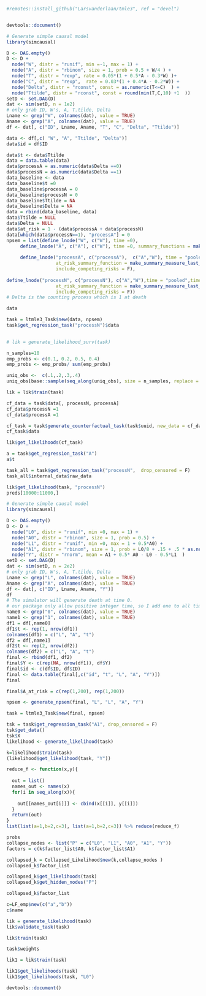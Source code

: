 
```r
#remotes::install_github("Larsvanderlaan/tmle3", ref = "devel")


devtools::document()
```

```r


# Generate simple causal model
library(simcausal)

D <- DAG.empty()
D <- D +
  node("W", distr = "runif", min =-1, max = 1) +
  node("A", distr = "rbinom", size = 1, prob = 0.5 + W/4 ) +
  node("T", distr = "rexp", rate = 0.05*(1 + 0.5*A - 0.3*W) )+
  node("C", distr = "rexp",  rate = 0.03*(1 + 0.4*A - 0.2*W)) +
  node("Delta", distr = "rconst", const = as.numeric(T<=C)  ) +
  node("Ttilde", distr = "rconst", const = round(min(T,C,10) +1  ))
setD <- set.DAG(D)
dat <- sim(setD, n = 1e2)
# only grab ID, W's, A, T.tilde, Delta
Lname <- grep("W", colnames(dat), value = TRUE)
Aname <- grep("A", colnames(dat), value = TRUE)
df <- dat[, c("ID", Lname, Aname, "T", "C", "Delta", "Ttilde")]

data <- df[,c( "W", "A", "Ttilde", "Delta")]
data$id = df$ID

data$t <- data$Ttilde 
data = data.table(data)
data$processA = as.numeric(data$Delta ==0)
data$processN = as.numeric(data$Delta ==1)
data_baseline <- data
data_baseline$t =0
data_baseline$processA = 0
data_baseline$processN = 0
data_baseline$Ttilde = NA
data_baseline$Delta = NA
data = rbind(data_baseline, data)
data$Ttilde = NULL
data$Delta = NULL
data$at_risk = 1 - (data$processA + data$processN)
data[which(data$processN==1), "processA"] = 0
npsem = list(define_lnode("W", c("W"), time =0), 
     define_lnode("A", c("A"), c("W"), time =0, summary_functions = make_summary_measure_baseline(c("W"))),
     
     define_lnode("processA", c("processA"),  c("A","W"), time = "pooled",times_to_pool = seq(1,max(data$t)), summary_functions = make_summary_measure_baseline(c("A", "W")),
                  at_risk_summary_function = make_summary_measure_last_value("at_risk", strict_past  = T), node_type = "counting_process",
                  include_competing_risks = F),
     
define_lnode("processN", c("processN"), c("A","W"),time = "pooled",times_to_pool = seq(1,max(data$t)), summary_functions = make_summary_measure_baseline(c("A", "W")),
                  at_risk_summary_function = make_summary_measure_last_value("at_risk", strict_past = T), node_type = "counting_process",
                  include_competing_risks = F))
# Delta is the counting process which is 1 at death
```


```r

data
```



```r
task = ltmle3_Task$new(data, npsem)
task$get_regression_task("processN")$data

 
# lik = generate_likelihood_surv(task)

```


```r
n_samples=10
emp_probs <- c(0.1, 0.2, 0.5, 0.4)
emp_probs <- emp_probs/ sum(emp_probs)

uniq_obs <-  c(.1,.2,.3,.4)
uniq_obs[base::sample(seq_along(uniq_obs), size = n_samples, replace = T, prob = uniq_obs)]

```


```r
lik = lik$train(task)
```

```r
cf_data = task$data[, processN, processA]
cf_data$processN =1
cf_data$processA =1

cf_task = task$generate_counterfactual_task(task$uuid, new_data = cf_data, T)
cf_task$data

```


```r
lik$get_likelihoods(cf_task)

```

```r
a = task$get_regression_task("A")
a$t
```

```r
task_all = task$get_regression_task("processN",  drop_censored = F)
task_all$internal_data$raw_data

```

```r
lik$get_likelihood(task, "processN")
preds[10000:11000,]

```


```r

# Generate simple causal model
library(simcausal)

D <- DAG.empty()
D <- D +
  node("L0", distr = "runif", min =0, max = 1) +
  node("A0", distr = "rbinom", size = 1, prob = 0.5) +
  node("L1", distr = "runif", min =0, max = 1 + 0.5*A0) +
  node("A1", distr = "rbinom", size = 1, prob = L0/8 + .15 + .5 * as.numeric(A0 > .75)) +
  node("Y", distr = "rnorm", mean = A1 + 0.5* A0 - L0 - 0.5*L1  )
setD <- set.DAG(D)
dat <- sim(setD, n = 2e2)
# only grab ID, W's, A, T.tilde, Delta
Lname <- grep("L", colnames(dat), value = TRUE)
Aname <- grep("A", colnames(dat), value = TRUE)
df <- dat[, c("ID", Lname, Aname, "Y")]
df
# The simulator will generate death at time 0.
# our package only allow positive integer time, so I add one to all times
name0 <- grep("0", colnames(dat), value = TRUE)
name1 <- grep("1", colnames(dat), value = TRUE)
df1 = df[,name0]
df1$t <- rep(1, nrow(df1))
colnames(df1) = c("L", "A", "t")
df2 = df[,name1]
df2$t <- rep(2, nrow(df2))
colnames(df2) = c("L", "A", "t")
final <- rbind(df1, df2)
final$Y <- c(rep(NA, nrow(df1)), df$Y)
final$id <- c(df$ID, df$ID)
final <- data.table(final[,c("id", "t", "L", "A", "Y")])
final
```





```r
final$A_at_risk = c(rep(1,200), rep(1,200))

npsem <- generate_npsem(final, "L", "L", "A", "Y")

task = ltmle3_Task$new(final, npsem)

tsk = task$get_regression_task("A1", drop_censored = F)
tsk$get_data()
tsk$X
likelihood <- generate_likelihood(task)

```





```r
k=likelihood$train(task)
(likelihood$get_likelihood(task, "Y"))

```


```r
reduce_f <- function(x,y){
 
  out = list()
  names_out <- names(x)
  for(i in seq_along(x)){
   
    out[[names_out[i]]] <- cbind(x[[i]], y[[i]])
  }
  return(out)
}
list(list(a=1,b=2,c=3), list(a=1,b=2,c=3)) %>% reduce(reduce_f)
```


```r
probs
collapse_nodes <- list("P" = c("L0", "L1", "A0", "A1", "Y"))
factors = c(k$factor_list$A0, k$factor_list$A1)

collapsed_k = Collapsed_Likelihood$new(k,collapse_nodes )
collapsed_k$factor_list

collapsed_k$get_likelihoods(task)
collapsed_k$get_hidden_nodes("P")
```

```r
collapsed_k$factor_list

```

```r
c=LF_emp$new(c("a","b"))
c$name
```

```r

lik = generate_likelihood(task)
lik$validate_task(task)

lik$train(task)
```

```r
task$weights

```


```r
lik1 = lik$train(task)

lik1$get_likelihoods(task)
lik1$get_likelihoods(task, "L0")
```

```r

devtools::document()
```


